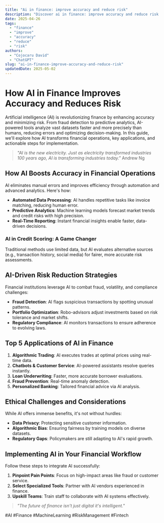 ```yaml
---
title: "Ai in finance: improve accuracy and reduce risk"
description: "Discover ai in finance: improve accuracy and reduce risk with this in-depth guide, providing actionable insights and practical tips to boost your knowledge and results."
date: 2025-04-26
tags:
  - "finance"
  - "improve"
  - "accuracy"
  - "reduce"
  - "risk"
authors:
  - "Cojocaru David"
  - "ChatGPT"
slug: "ai-in-finance-improve-accuracy-and-reduce-risk"
updatedDate: 2025-05-02
---
```


# How AI in Finance Improves Accuracy and Reduces Risk  

Artificial intelligence (AI) is revolutionizing finance by enhancing accuracy and minimizing risk. From fraud detection to predictive analytics, AI-powered tools analyze vast datasets faster and more precisely than humans, reducing errors and optimizing decision-making. In this guide, we'll explore how AI transforms financial operations, key applications, and actionable steps for implementation.  

> *"AI is the new electricity. Just as electricity transformed industries 100 years ago, AI is transforming industries today."*   Andrew Ng  

## How AI Boosts Accuracy in Financial Operations  

AI eliminates manual errors and improves efficiency through automation and advanced analytics. Here's how:  

- **Automated Data Processing**: AI handles repetitive tasks like invoice matching, reducing human error.  
- **Predictive Analytics**: Machine learning models forecast market trends and credit risks with high precision.  
- **Real-Time Reporting**: Instant financial insights enable faster, data-driven decisions.  

### AI in Credit Scoring: A Game Changer  
Traditional methods use limited data, but AI evaluates alternative sources (e.g., transaction history, social media) for fairer, more accurate risk assessments.  

## AI-Driven Risk Reduction Strategies  

Financial institutions leverage AI to combat fraud, volatility, and compliance challenges:  

- **Fraud Detection**: AI flags suspicious transactions by spotting unusual patterns.  
- **Portfolio Optimization**: Robo-advisors adjust investments based on risk tolerance and market shifts.  
- **Regulatory Compliance**: AI monitors transactions to ensure adherence to evolving laws.  

## Top 5 Applications of AI in Finance  

1. **Algorithmic Trading**: AI executes trades at optimal prices using real-time data.  
2. **Chatbots & Customer Service**: AI-powered assistants resolve queries instantly.  
3. **Loan Underwriting**: Faster, more accurate borrower evaluations.  
4. **Fraud Prevention**: Real-time anomaly detection.  
5. **Personalized Banking**: Tailored financial advice via AI analysis.  

## Ethical Challenges and Considerations  

While AI offers immense benefits, it's not without hurdles:  

- **Data Privacy**: Protecting sensitive customer information.  
- **Algorithmic Bias**: Ensuring fairness by training models on diverse datasets.  
- **Regulatory Gaps**: Policymakers are still adapting to AI's rapid growth.  

## Implementing AI in Your Financial Workflow  

Follow these steps to integrate AI successfully:  

1. **Pinpoint Pain Points**: Focus on high-impact areas like fraud or customer service.  
2. **Select Specialized Tools**: Partner with AI vendors experienced in finance.  
3. **Upskill Teams**: Train staff to collaborate with AI systems effectively.  

> *"The future of finance isn't just digital it's intelligent."*  

#AI #Finance #MachineLearning #RiskManagement #Fintech